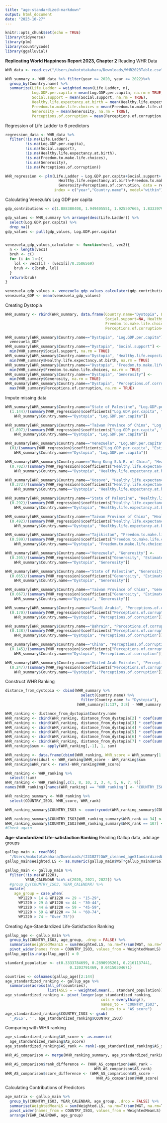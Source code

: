 ```yaml
---
title: "age-standardized-markdown"
output: html_document
date: "2023-10-27"
---
```


```r
knitr::opts_chunk$set(echo = TRUE)
library(tidyverse)
library(plm)
library(countrycode)
library(ggalluvial)
```

**Replicating World Happiness Report 2023, Chapter 2**
Reading WHR Data
```r
WHR_data <- read.csv("/Users/makototakahara/Downloads/WHR2023Table.csv")

WHR_summary <- WHR_data %>% filter(year >= 2020, year <= 2022)%>% 
  group_by(Country.name) %>% 
  summarize(Life.Ladder = weighted.mean(Life.Ladder, n),
            Log.GDP.per.capita = mean(Log.GDP.per.capita, na.rm = TRUE),
            Social.support = mean(Social.support, na.rm = TRUE),
            Healthy.life.expectancy.at.birth = mean(Healthy.life.expectancy.at.birth, na.rm = TRUE),
            Freedom.to.make.life.choices = mean(Freedom.to.make.life.choices, na.rm = TRUE),
            Generosity = mean(Generosity, na.rm = TRUE),
            Perceptions.of.corruption = mean(Perceptions.of.corruption, na.rm = TRUE))
```

Regression of Life Ladder to 6 predictors
```r
regression_data <- WHR_data %>%
  filter(!is.na(Life.Ladder),
         !is.na(Log.GDP.per.capita),
         !is.na(Social.support),
         !is.na(Healthy.life.expectancy.at.birth),
         !is.na(Freedom.to.make.life.choices),
         !is.na(Generosity),
         !is.na(Perceptions.of.corruption))

WHR_regression <- plm(Life.Ladder ~ Log.GDP.per.capita+Social.support+
                        Healthy.life.expectancy.at.birth+Freedom.to.make.life.choices+
                        Generosity+Perceptions.of.corruption, data = regression_data,
                      index = c("year","Country.name"), model="within")
```

Calculating Venezula's Log GDP per capita
```r
gdp_contributions <- c(1.888380408, 1.949405551, 1.925507665, 1.833397985, 1.942273855, 1.920950174, 1.994439602, 2.021803141, 2.199664354, 1.841704249, 1.926718116, 1.898795009, 1.881438851, 2.152112246, 1.980279803, 1.919438958, 1.906878233, 1.823468804, 1.856903434, 1.807981849, 1.855644822, 1.815317154, 1.586957693, 1.725929260, 2.167941332, 2.015041590, 1.617422104, 1.731086135, 1.860922694, 1.798477411, 1.798105359, 1.831728816, 1.374470234, 1.645203710, 1.550388217, 1.841345787, 1.713736892, 1.766774416, 1.108565807, 1.737142801, 1.882560015, 1.287179708, 1.663887262, 1.551958442, 1.823535442, 1.825132132, 1.726533294, 1.454480886, 1.277642131, 1.754487276, 1.589547515, 1.114858866, 1.227176905, 1.664970160, 1.758063197, 1.852753997, 1.707674265, 1.588978410, 1.515194416, 1.379249096, 1.061276436, 1.424565315, 1.510386109, 1.348590732, 1.428491592, 1.537114263, 1.304714680, 1.240158796, 1.679553747, 1.466522813, 1.455285072, 1.536397338, 1.342591405, 1.389684558, 1.238053203, 1.635417581, 0.978851676, 1.466145873, 0.971865714, 1.353351712, 1.950940251, 1.449203372, 1.383815885, 1.416947603, 0.921178162, 1.497870803, 1.232199073, 1.477461338, 0.844172418, 1.358194232, 1.093752742, 1.438447475, 1.064864993, 0.964770198, 0.570097387, 1.280983448, 1.236021280, 1.464571595, 0.942726910, 1.098963261, 0.767502248, 1.288983583, 1.714365840, 1.100695729, 1.080818176, 0.561017454, 1.333035707, 1.051386952, 1.421779513, 0.785096049, 0.622039676, 1.025035024, 0.924076915, 1.031916738, 1.132664084, 0.760724187, 0.763360739, 1.377242088, 0.769851625, 1.292441964, 0.793330133, 0.627642870, 1.159242749, 0.632469475, 0.913520396, 0.835894883, 0.913785815, 0.636526823, 1.471394062, 0.530779243, 0.758278608, 0.669698656, 1.416998625, 0.644599795)

gdp_values <- WHR_summary %>% arrange(desc(Life.Ladder)) %>% 
  select(Log.GDP.per.capita) %>% 
  drop_na()
gdp_values <- pull(gdp_values, Log.GDP.per.capita)


venezuela_gdp_values_calculator <- function(vec1, vec2){
  n <- length(vec1)
  bruh <- c()
  for (i in 1:n){
    lol <- vec2[i] - (vec1[i]/0.3586569)
    bruh <- c(bruh, lol)
  }
  return(bruh)
}

venezuela_gdp_values <- venezuela_gdp_values_calculator(gdp_contributions, gdp_values)
venezuela_GDP <- mean(venezuela_gdp_values)
```


Creating Dystopia
```r
WHR_summary <- rbind(WHR_summary, data.frame(Country.name="Dystopia", Life.Ladder=NA, Log.GDP.per.capita=NA, 
                                             Social.support=NA, Healthy.life.expectancy.at.birth=NA, 
                                             Freedom.to.make.life.choices=NA, Generosity=NA, 
                                             Perceptions.of.corruption=NA))

WHR_summary[WHR_summary$Country.name=="Dystopia", "Log.GDP.per.capita"] <-
  venezuela_GDP 
WHR_summary[WHR_summary$Country.name=="Dystopia", "Social.support"] <-
  min(WHR_summary$Social.support, na.rm = TRUE)
WHR_summary[WHR_summary$Country.name=="Dystopia", "Healthy.life.expectancy.at.birth"] <-
  min(WHR_summary$Healthy.life.expectancy.at.birth, na.rm = TRUE)
WHR_summary[WHR_summary$Country.name=="Dystopia", "Freedom.to.make.life.choices"] <-
  min(WHR_summary$Freedom.to.make.life.choices, na.rm = TRUE)
WHR_summary[WHR_summary$Country.name=="Dystopia", "Generosity"] <-
  min(WHR_summary$Generosity, na.rm = TRUE)
WHR_summary[WHR_summary$Country.name=="Dystopia", "Perceptions.of.corruption"] <-
  max(WHR_summary$Perceptions.of.corruption, na.rm = TRUE)
```

Impute missing data
```r
WHR_summary[WHR_summary$Country.name=="State of Palestine", "Log.GDP.per.capita"] <- 
  (1.144)/(summary(WHR_regression)$coefficients["Log.GDP.per.capita", "Estimate"]) + as.numeric(WHR_summary[
    WHR_summary$Country.name=="Dystopia", "Log.GDP.per.capita"])

WHR_summary[WHR_summary$Country.name=="Taiwan Province of China", "Log.GDP.per.capita"] <-
  (1.897)/(summary(WHR_regression)$coefficients["Log.GDP.per.capita", "Estimate"]) + as.numeric(WHR_summary[
    WHR_summary$Country.name=="Dystopia", "Log.GDP.per.capita"])

WHR_summary[WHR_summary$Country.name=="Venezuela", "Log.GDP.per.capita"] <-
  (0)/(summary(WHR_regression)$coefficients["Log.GDP.per.capita", "Estimate"]) + as.numeric(WHR_summary[
    WHR_summary$Country.name=="Dystopia", "Log.GDP.per.capita"])

WHR_summary[WHR_summary$Country.name=="Hong Kong S.A.R. of China", "Healthy.life.expectancy.at.birth"] <-
  (0.702)/(summary(WHR_regression)$coefficients["Healthy.life.expectancy.at.birth", "Estimate"]) + as.numeric(WHR_summary[
    WHR_summary$Country.name=="Dystopia", "Healthy.life.expectancy.at.birth"])

WHR_summary[WHR_summary$Country.name=="Kosovo", "Healthy.life.expectancy.at.birth"] <-
  (0.372)/(summary(WHR_regression)$coefficients["Healthy.life.expectancy.at.birth", "Estimate"]) + as.numeric(WHR_summary[
    WHR_summary$Country.name=="Dystopia", "Healthy.life.expectancy.at.birth"])

WHR_summary[WHR_summary$Country.name=="State of Palestine", "Healthy.life.expectancy.at.birth"] <-
  (0.292)/(summary(WHR_regression)$coefficients["Healthy.life.expectancy.at.birth", "Estimate"]) + as.numeric(WHR_summary[
    WHR_summary$Country.name=="Dystopia", "Healthy.life.expectancy.at.birth"])

WHR_summary[WHR_summary$Country.name=="Taiwan Province of China", "Healthy.life.expectancy.at.birth"] <-
  (0.492)/(summary(WHR_regression)$coefficients["Healthy.life.expectancy.at.birth", "Estimate"]) + as.numeric(WHR_summary[
    WHR_summary$Country.name=="Dystopia", "Healthy.life.expectancy.at.birth"])

WHR_summary[WHR_summary$Country.name=="Tajikistan", "Freedom.to.make.life.choices"] <-
  (0.599)/(summary(WHR_regression)$coefficients["Freedom.to.make.life.choices", "Estimate"]) + as.numeric(WHR_summary[
    WHR_summary$Country.name=="Dystopia", "Freedom.to.make.life.choices"])

WHR_summary[WHR_summary$Country.name=="Venezuela", "Generosity"] <-
  (0.205)/(summary(WHR_regression)$coefficients["Generosity", "Estimate"]) + as.numeric(WHR_summary[
    WHR_summary$Country.name=="Dystopia", "Generosity"])

WHR_summary[WHR_summary$Country.name=="State of Palestine", "Generosity"] <-
  (0.065)/(summary(WHR_regression)$coefficients["Generosity", "Estimate"]) + as.numeric(WHR_summary[
    WHR_summary$Country.name=="Dystopia", "Generosity"])

WHR_summary[WHR_summary$Country.name=="Taiwan Province of China", "Generosity"] <-
  (0.067)/(summary(WHR_regression)$coefficients["Generosity", "Estimate"]) + as.numeric(WHR_summary[
    WHR_summary$Country.name=="Dystopia", "Generosity"])

WHR_summary[WHR_summary$Country.name=="Saudi Arabia", "Perceptions.of.corruption"] <-
  (0.170)/(summary(WHR_regression)$coefficients["Perceptions.of.corruption", "Estimate"]) + as.numeric(WHR_summary[
    WHR_summary$Country.name=="Dystopia", "Perceptions.of.corruption"])

WHR_summary[WHR_summary$Country.name=="Bahrain", "Perceptions.of.corruption"] <-
  (0.138)/(summary(WHR_regression)$coefficients["Perceptions.of.corruption", "Estimate"]) + as.numeric(WHR_summary[
    WHR_summary$Country.name=="Dystopia", "Perceptions.of.corruption"])

WHR_summary[WHR_summary$Country.name=="China", "Perceptions.of.corruption"] <-
  (0.145)/(summary(WHR_regression)$coefficients["Perceptions.of.corruption", "Estimate"]) + as.numeric(WHR_summary[
    WHR_summary$Country.name=="Dystopia", "Perceptions.of.corruption"])

WHR_summary[WHR_summary$Country.name=="United Arab Emirates", "Perceptions.of.corruption"] <-
  (0.247)/(summary(WHR_regression)$coefficients["Perceptions.of.corruption", "Estimate"]) + as.numeric(WHR_summary[
    WHR_summary$Country.name=="Dystopia", "Perceptions.of.corruption"])
```

Construct WHR Ranking
```r
distance_from_dystopia <- cbind(WHR_summary %>% 
                                  select(Country.name) %>% 
                                  filter(Country.name != "Dystopia"),
                                (WHR_summary[1:137, 3:8] - WHR_summary[rep(138, 137), 3:8]))

WHR_ranking <- distance_from_dystopia$Country.name
WHR_ranking <- cbind(WHR_ranking, distance_from_dystopia[2] * coef(summary(WHR_regression))[1,1])
WHR_ranking <- cbind(WHR_ranking, distance_from_dystopia[3] * coef(summary(WHR_regression))[2,1])
WHR_ranking <- cbind(WHR_ranking, distance_from_dystopia[4] * coef(summary(WHR_regression))[3,1])
WHR_ranking <- cbind(WHR_ranking, distance_from_dystopia[5] * coef(summary(WHR_regression))[4,1])
WHR_ranking <- cbind(WHR_ranking, distance_from_dystopia[6] * coef(summary(WHR_regression))[5,1])
WHR_ranking <- cbind(WHR_ranking, distance_from_dystopia[7] * coef(summary(WHR_regression))[6,1])
WHR_ranking$sum <- apply(WHR_ranking[,-1], 1, sum) 

WHR_ranking <- data.frame(cbind(WHR_ranking, WHR_score = WHR_summary[1:137,]$Life.Ladder))
WHR_ranking$residual <- WHR_ranking$WHR_score - WHR_ranking$sum
WHR_ranking$WHR_rank <- rank(-WHR_ranking$WHR_score)

WHR_ranking <- WHR_ranking %>% 
  select(!sum)
WHR_ranking <- WHR_ranking[,c(1, 8, 10, 2, 3, 4, 5, 6, 7, 9)]
names(WHR_ranking)[names(WHR_ranking) == 'WHR_ranking'] <- 'COUNTRY_ISO3'

WHR_ranking_summary <- WHR_ranking %>% 
  select(COUNTRY_ISO3, WHR_score, WHR_rank)

WHR_ranking_summary$COUNTRY_ISO3 <- countrycode(WHR_ranking_summary$COUNTRY_ISO3, 'country.name', 'iso3c') 

WHR_ranking_summary$COUNTRY_ISO3[WHR_ranking_summary$WHR_rank == 34] <- "XKX"
WHR_ranking_summary$COUNTRY_ISO3[WHR_ranking_summary$WHR_rank == 107] <- "TUR"
#Check again
```


**Age-standardized Life-satisfaction Ranking**
Reading Gallup data, add age groups
```r
gallup_main <- readRDS(
  "/Users/makototakahara/Downloads/(231027)GWP_cleaned_ageStandardizedWellbeing.rds")
gallup_main$Weighted.LS <- as.numeric(gallup_main$WGT*gallup_main$WP16)

gallup_main <- gallup_main %>% 
  filter(!is.na(WP1220),
         YEAR_CALENDAR %in% c(2020, 2021, 2022)) %>% 
  #group_by(COUNTRY_ISO3, YEAR_CALENDAR) %>% 
  mutate(
    age_group = case_when(
      WP1220 > 14 & WP1220 <= 29 ~ "15-29",
      WP1220 > 29 & WP1220 <= 44 ~ "30-44",
      WP1220 > 44 & WP1220 <= 59 ~ "45-59",
      WP1220 > 59 & WP1220 <= 74 ~ "60-74",
      WP1220 > 74 ~ "Over 75"))
```

Creating Age-Standardized Life-Satisfaction Ranking
```r
gallup_age <- gallup_main %>% 
  group_by(COUNTRY_ISO3, age_group, .drop = FALSE) %>% 
  summarise(WeightedMeanLS = sum(Weighted.LS, na.rm=T)/sum(WGT, na.rm=T)) %>%
  pivot_wider(names_from = COUNTRY_ISO3, values_from = WeightedMeanLS)
gallup_age[is.na(gallup_age)] = 0

standard_population <- c(0.3333784699, 0.2890995261, 0.2161137441,
                             0.1203791469, 0.04150304671)

countries <- colnames(gallup_age)[2:144]
age_standardized_ranking <- gallup_age %>%
  summarise(across(all_of(countries), 
                   list(ASLS = ~ weighted.mean(., standard_population))))
age_standardized_ranking <- pivot_longer(age_standardized_ranking, 
                                           cols = everything(),
                                           names_to = "COUNTRY_ISO3", 
                                           values_to = "AS_score")
age_standardized_ranking$COUNTRY_ISO3 <- gsub(
  '_ASLS', '', age_standardized_ranking$COUNTRY_ISO3)

```

Comparing with WHR ranking
```r
age_standardized_ranking$AS_score <- as.numeric(
  age_standardized_ranking$AS_score)
age_standardized_ranking$AS_rank <- rank(-age_standardized_ranking$AS_score)

WHR_AS_comparison <- merge(WHR_ranking_summary, age_standardized_ranking, by="COUNTRY_ISO3", all=FALSE)

WHR_AS_comparison$rank_difference <- (WHR_AS_comparison$WHR_rank -
                                        WHR_AS_comparison$AS_rank)
WHR_AS_comparison$score_difference <- (WHR_AS_comparison$AS_score -
                                         WHR_AS_comparison$WHR_score)
```

Calculating Contributions of Predictors


```r
age_matrix <- gallup_main %>% 
  group_by(COUNTRY_ISO3, YEAR_CALENDAR, age_group, .drop = FALSE) %>% 
  summarise(WeightedMeanLS = sum(Weighted.LS, na.rm=T)/sum(WGT, na.rm=T)) %>%
  pivot_wider(names_from = COUNTRY_ISO3, values_from = WeightedMeanLS) %>% 
  arrange(YEAR_CALENDAR, age_group)
```


